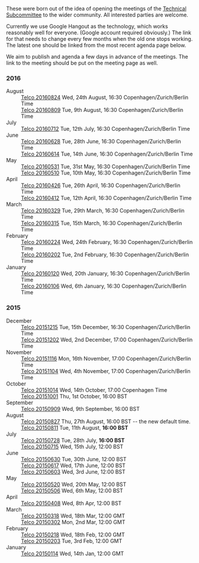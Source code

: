 These were born out of the idea of opening the meetings of the [[Technical Subcommittee]] to the wider community. All interested parties are welcome. 

Currently we use Google Hangout as the technology, which works reasonably well for everyone. (Google account required obviously.) The link for that needs to change every few months when the old one stops working. The latest one should be linked from the most recent agenda page below.


We aim to publish and agenda a few days in advance of the meetings. The link to the meeting should be put on the meeting page as well.

=== 2016 ===
;August
: [[Telco 20160824]] Wed, 24th August, 16:30 Copenhagen/Zurich/Berlin Time
: [[Telco 20160809]] Tue, 9th August, 16:30 Copenhagen/Zurich/Berlin Time
;July
: [[Telco 20160712]] Tue, 12th July, 16:30 Copenhagen/Zurich/Berlin Time
;June
: [[Telco 20160628]] Tue, 28th June, 16:30 Copenhagen/Zurich/Berlin Time
: [[Telco 20160614]] Tue, 14th June, 16:30 Copenhagen/Zurich/Berlin Time
;May
: [[Telco 20160531]] Tue, 31st May, 16:30 Copenhagen/Zurich/Berlin Time
: [[Telco 20160510]] Tue, 10th May, 16:30 Copenhagen/Zurich/Berlin Time
;April
: [[Telco 20160426]] Tue, 26th April, 16:30 Copenhagen/Zurich/Berlin Time
: [[Telco 20160412]] Tue, 12th April, 16:30 Copenhagen/Zurich/Berlin Time
;March
: [[Telco 20160329]] Tue, 29th March, 16:30 Copenhagen/Zurich/Berlin Time
: [[Telco 20160315]] Tue, 15th March, 16:30 Copenhagen/Zurich/Berlin Time
;February
: [[Telco 20160224]] Wed, 24th February, 16:30 Copenhagen/Zurich/Berlin Time
: [[Telco 20160202]] Tue, 2nd February, 16:30 Copenhagen/Zurich/Berlin Time
;January
: [[Telco 20160120]] Wed, 20th January, 16:30 Copenhagen/Zurich/Berlin Time
: [[Telco 20160106]] Wed, 6th January, 16:30 Copenhagen/Zurich/Berlin Time

=== 2015 ===
;December
: [[Telco 20151215]] Tue, 15th December, 16:30 Copenhagen/Zurich/Berlin Time
: [[Telco 20151202]] Wed, 2nd December, 17:00 Copenhagen/Zurich/Berlin Time
;November
: [[Telco 20151116]] Mon, 16th November, 17:00 Copenhagen/Zurich/Berlin Time
: [[Telco 20151104]] Wed, 4th November, 17:00 Copenhagen/Zurich/Berlin Time
;October
: [[Telco 20151014]] Wed, 14th October, 17:00 Copenhagen Time
: [[Telco 20151001]] Thu, 1st October, 16:00 BST
;September
: [[Telco 20150909]] Wed, 9th September, 16:00 BST
;August
: [[Telco 20150827]] Thu, 27th August, 16:00 BST -- the new default time.
: [[Telco 20150811]] Tue, 11th August, '''16:00 BST'''
;July
: [[Telco 20150728]] Tue, 28th July, '''16:00 BST'''
: [[Telco 20150715]] Wed, 15th July, 12:00 BST
;June
: [[Telco 20150630]] Tue, 30th June, 12:00 BST
: [[Telco 20150617]] Wed, 17th June, 12:00 BST
: [[Telco 20150603]] Wed, 3rd June, 12:00 BST
;May
: [[Telco 20150520]] Wed, 20th May, 12:00 BST
: [[Telco 20150506]] Wed, 6th May, 12:00 BST
;April
: [[Telco 20150408]] Wed, 8th Apr, 12:00 BST
;March
: [[Telco 20150318]] Wed, 18th Mar, 12:00 GMT
: [[Telco 20150302]] Mon, 2nd Mar, 12:00 GMT
;February
: [[Telco 20150218]] Wed, 18th Feb, 12:00 GMT
: [[Telco 20150203]] Tue, 3rd Feb, 12:00 GMT
;January
: [[Telco 20150114]] Wed, 14th Jan, 12:00 GMT